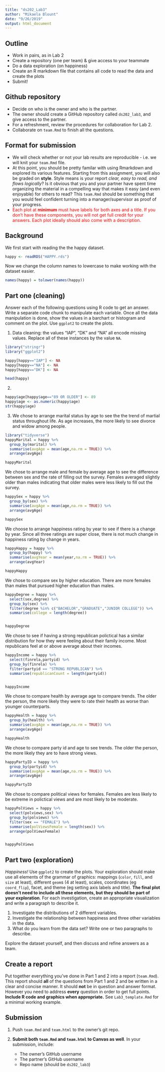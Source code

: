 ```yaml
---
title: "ds202_Lab3"
author: "Mikaela Blount"
date: "9/26/2019"
output: html_document
---
```


## Outline

- Work in pairs, as in Lab 2
- Create a repository (one per team) & give access to your teammate
- Do a data exploration (on happiness)
- Create an R markdown file that contains all code to read the data and create the plots
- Submit!


## Github repository

- Decide on who is the owner and who is the partner. 
- The owner should create a GitHub repository called `ds202_lab3`, and give access to the partner.
- For a refreshment, review the procedures for collaboration for Lab 2. 
- Collaborate on `team.Rmd` to finish all the questions. 

## Format for submission

- We will check whether or not your lab results are reproducible - i.e. we will knit your `team.Rmd` file. 
- At this point, you should be pretty familar with using Rmarkdown and explored its various features. Starting from this assignment, you will also be graded on **style**. Style means is your report *clear, easy to read, and flows logically*? Is it obvious that you and your partner have spent time organizing the material in a compelling way that makes it easy (and even enjoyable) for others to read? This `team.Rmd` should be something that you would feel confident turning into a manager/supervisor as proof of your progress. 
-  <span style="color:red">Each plot at **minimum** must have labels for both axes and a title. If you don't have these components, you will not get full credit for your answers. Each plot ideally should also come with a description. </span> 

## Background

We first start with reading the the happy dataset.
```r
happy <- readRDS("HAPPY.rds")
```

Now we change the column names to lowercase to make working with the dataset easier.
```r
names(happy) = tolower(names(happy))
```


## Part one (cleaning)

Answer each of the following questions using R code to get an answer. 
Write a separate code chunk to manipulate each variable. Once all the data manipulation is done, show the values in a barchart or histogram and comment on the plot. Use `ggplot2` to create the plots.

1. Data cleaning: the values "IAP", "DK" and "NA" all encode missing values. Replace all of these instances by the value `NA`. 
```r
library("stringr")
library("ggplot2")

happy[happy=="IAP"] <- NA
happy[happy=="NA"] <- NA
happy[happy=="DK"] <- NA

head(happy)
```


2. 
```r
happy$age[happy$age=="89 OR OLDER"] <- 89
happy$age <- as.numeric(happy$age)
str(happy$age)
```

3.
We chose to arrange marital status by age to see the the trend of martial status throughout life. As age increases, the more likely to see divorce and widow among people.
```r
library("tidyverse")
happyMarital = happy %>%
  group_by(marital) %>% 
  summarise(avgAge = mean(age,na.rm = TRUE)) %>%
  arrange(avgAge)

happyMarital

```
We chose to arrange male and female by average age to see the difference between sex and the rate of filling out the survey. Females averaged slightly older than males indicating that older males were less likely to fill out the survey.
```r
happySex = happy %>%
  group_by(sex) %>%
  summarise(avgAge = mean(age,na.rm = TRUE)) %>%
  arrange(avgAge)

happySex
```
We choose to arrange happiness rating by year to see if there is a change by year. Since all three ratings are super close, there is not much change in happiness rating by change in years.
```r
happyHappy = happy %>%
  group_by(happy) %>%
  summarise(avgYear = mean(year,na.rm = TRUE)) %>%
  arrange(avgYear)

happyHappy
```

We chose to compare sex by higher education. There are more females than males that pursued higher education than males.
```r
happyDegree = happy %>%
  select(sex,degree) %>%
  group_by(sex) %>%
  filter(degree %in% c("BACHELOR","GRADUATE","JUNIOR COLLEGE")) %>%
  summarise(college = length(degree))


happyDegree
```
We chose to see if having a strong republican polictical has a similar distribution for how they were feeling about their family income. Most republicans feel at or above average about their incomes.
```r
happyIncome = happy %>%
  select(finrela,partyid) %>%
  group_by(finrela) %>%
  filter(partyid == "STRONG REPUBLICAN") %>%
  summarise(republicanCount = length(partyid))


happyIncome
```
We chose to compare health by average age to compare trends. The older the person, the more likely they were to rate their health as worse than younger counterparts.
```r
happyHealth = happy %>%
  group_by(health) %>%
  summarise(avgAge = mean(age,na.rm = TRUE)) %>%
  arrange(avgAge)

happyHealth
```
We chose to compare party id and age to see trends. The older the person, the more likely they are to have strong views.
```r
happyPartyID = happy %>%
  group_by(partyid) %>%
  summarise(avgAge = mean(age,na.rm = TRUE)) %>%
  arrange(avgAge)

happyPartyID
```
We chose to compare political views for females. Females are less likely to be extreme in polictical views and are most likely to be moderate.
```r
happyPolViews = happy %>%
  select(polviews,sex) %>%
  group_by(polviews) %>%
  filter(sex == "FEMALE") %>%
  summarise(polViewsFemale = length(sex)) %>%
  arrange(polViewsFemale)


happyPolViews
```

## Part two (exploration)

*Happiness!*
Use `ggplot2` to create the plots. Your exploration should make use all elements of the grammar of graphics: mappings (`color`, `fill`, and `size` at least), different `geom`s (4 at least), scales, coordinates (eg `coord_flip`), facet, and theme (eg setting axis labels and title). **The final plot doesn't need to include all these elements, but they should be part of your exploration**. For each investigation, create an appropriate visualization and write a paragraph to describe it.

1. Investigate the distributions of 2 different variables. 
2. Investigate the relationship between happiness and three other variables in the data.
3. What do you learn from the data set? Write one or two paragraphs to describe.

Explore the dataset yourself, and then discuss and refine answers as a team.

## Create a report

Put together everything you've done in Part 1 and 2 into a report (`team.Rmd`). This report should **all** of the questions from Part 1 and 2 and be written in a clear and concise manner. It should **not** be in question and answer format. However you need to address **every** question in order to get full points. **Include R code and graphics when appropriate.** See `Lab3_template.Rmd` for a minimal working example.   

## Submission

1. Push `team.Rmd` and `team.html` to the owner's git repo.

2. **Submit both `team.Rmd` and `team.html` to Canvas as well**. In your submission, include: 
    - The owner's GitHub username 
    - The partner's GitHub username 
    - Repo name (should be `ds202_lab3`)
